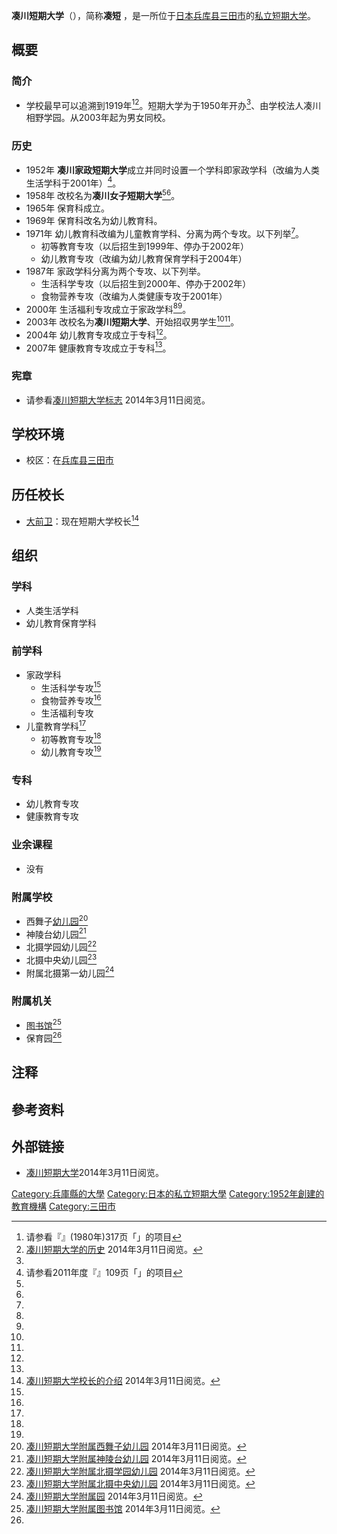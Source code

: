 {{大学(日本) 
| 国=日本
| 大学名=凑川短期大学
| ふりがな=みなとがわたんきだいがく
| 英称=Minatogawa College
| 画像=湊川短期大学.jpg
| 图像大小=
| 画像説明=
| 大学设置年=1952年
| 创立年=1905年
| 学校种別=私立
| 设置者=学校法人凑川相野学园
| 本部所在地=[[兵库县|兵库县]][[三田市|三田市]]四辻1430
| キャンパス={{JPN}}<br />[[兵库县|兵库县]][[三田市|三田市]]
| 学部=现在的[[科系|学科]]<br>　人类生活学科<br>　幼儿教育保育学科<br>前学科<br>　家政学科<br>　　生活科学专攻<ref group="注" name="改编为人类健康专攻">招生到2000年、停办于2002年。改编为人类健康专攻于2001年</ref><br>　　食物营养专攻<ref group="注" name="改编为人类健康专攻"/><br>　　生活福利专攻<br>　儿童教育学科<ref group="注" name="改编为幼儿教育保育学科">改编为幼儿教育保育学科于2004年。</ref><br>　　初等教育专攻<ref group="注" name="初等教育专攻招生">招生到1999年、停办于2002年。</ref><br>　　幼儿教育专攻<ref group="注" name="改编为幼儿教育保育学科"/>
| 研究科=幼儿教育专攻<br>健康教育专攻
| 大学の略称=凑短
| 网站=http://www.minatogawa.ac.jp/
}}
{{Portal|大學|Nuvola apps file-manager.png}}
'''凑川短期大学'''（{{jpn|j=湊川短期大学|hg=みなとがわたんきだいがく|rm=Minatogawa Tanki Daigaku|f=t}}），简称'''凑短'''<!--（**たん）<ref name="简称">[http://www.** **短期大学博客]{{ja}}2014年**月**日阅览。</ref>-->，是一所位于[[日本|日本]][[兵库县|兵库县]][[三田市|三田市]]的[[私立大學|私立]][[短期大学|短期大学]]。

== 概要 ==
=== 简介 ===
* 学校最早可以追溯到1919年<ref name="日本の私立短期大学">请参看『{{lang|ja|日本の私立短期大学}}』(1980年)317页「{{lang|ja|湊川女子短期大学}}」的项目{{ja}}</ref><ref name="短期大学的历史">[http://www.minatogawa.ac.jp/college/history.html 凑川短期大学的历史] {{Wayback|url=http://www.minatogawa.ac.jp/college/history.html |date=20131125202428 }}{{ja}}2014年3月11日阅览。</ref>。短期大学为于1950年开办<ref name="短期大学的历史"/>、由学校法人凑川相野学园。从2003年起为男女同校。

=== 历史 ===
* 1952年 '''凑川家政短期大学'''成立并同时设置一个学科即家政学科（改编为人类生活学科于2001年）<ref name="全国短期大学高等専门学校一覧2011">请参看2011年度『{{link-ja|全国短期大学高等專業学校一覧|全国短期大学高等専門学校一覧}}』109页「{{lang|ja|湊川短期大学}}」的项目{{ja}}</ref>。
* 1958年 改校名为'''凑川女子短期大学'''<ref name="短期大学的历史"/><ref name="全国短期大学高等専门学校一覧2011"/>。
* 1965年 保育科成立。
* 1969年 保育科改名为幼儿教育科。
* 1971年 幼儿教育科改编为儿童教育学科、分离为两个专攻。以下列举<ref name="全国短期大学高等専门学校一覧2011"/>。
** 初等教育专攻（以后招生到1999年、停办于2002年）
** 幼儿教育专攻（改编为幼儿教育保育学科于2004年）
* 1987年 家政学科分离为两个专攻、以下列举。
** 生活科学专攻（以后招生到2000年、停办于2002年）
** 食物营养专攻（改编为人类健康专攻于2001年）
* 2000年 生活福利专攻成立于家政学科<ref name="短期大学的历史"/><ref name="全国短期大学高等専门学校一覧2011"/>。
* 2003年 改校名为'''凑川短期大学'''、开始招収男学生<ref name="短期大学的历史"/><ref name="全国短期大学高等専门学校一覧2011"/>。
* 2004年 幼儿教育专攻成立于专科<ref name="短期大学的历史"/>。
* 2007年 健康教育专攻成立于专科<ref name="短期大学的历史"/>。
=== 宪章 ===
* 请参看[https://web.archive.org/web/20140311032835/http://www.sgk.ac.jp/daitan/tanki/index.html 凑川短期大学标志] {{ja}} 2014年3月11日阅览。
<!--=== 教育与研究===
**-->

== 学校环境==
* 校区：在[[兵库县|兵库县]][[三田市|三田市]]
== 历任校长 ==
* [[大前卫|大前卫]]：现在短期大学校长<ref name="短期大学校长">[http://www.minatogawa.ac.jp/college/philosophy.html 凑川短期大学校长的介绍] {{Wayback|url=http://www.minatogawa.ac.jp/college/philosophy.html |date=20140311034154 }}{{ja}}2014年3月11日阅览。</ref>
<!--== 著名人和有关人员 ==
* [[**|**]]：-->
== 组织 ==
=== 学科 ===
* 人类生活学科
* 幼儿教育保育学科
=== 前学科 ===
* 家政学科
** 生活科学专攻<ref group="注" name="改编为人类健康专攻"/>
** 食物营养专攻<ref group="注" name="改编为人类健康专攻"/>
** 生活福利专攻
* 儿童教育学科<ref group="注" name="改编为幼儿教育保育学科"/>
** 初等教育专攻<ref group="注" name="初等教育专攻招生"/>
** 幼儿教育专攻<ref group="注" name="改编为幼儿教育保育学科"/>
=== 专科 ===
* 幼儿教育专攻
* 健康教育专攻
=== 业余课程 ===
* 没有
=== 附属学校 ===
* 西舞子[[幼稚園|幼儿园]]<ref>[http://minatogawa.ed.jp/nishimaiko/ 凑川短期大学附属西舞子幼儿园] {{Wayback|url=http://minatogawa.ed.jp/nishimaiko/ |date=20131226090323 }}{{ja}}2014年3月11日阅览。</ref>
* 神陵台幼儿园<ref>[http://minatogawa.ed.jp/shinryodai/ 凑川短期大学附属神陵台幼儿园] {{Wayback|url=http://minatogawa.ed.jp/shinryodai/ |date=20131226100150 }}{{ja}}2014年3月11日阅览。</ref>
* 北摄学园幼儿园<ref>[http://minatogawa.ed.jp/gakuen/ 凑川短期大学附属北摄学园幼儿园] {{Wayback|url=http://minatogawa.ed.jp/gakuen/ |date=20131226090835 }}{{ja}}2014年3月11日阅览。</ref>
* 北摄中央幼儿园<ref>[http://minatogawa.ed.jp/chuo/ 凑川短期大学附属北摄中央幼儿园] {{Wayback|url=http://minatogawa.ed.jp/chuo/ |date=20131226094441 }}{{ja}}2014年3月11日阅览。</ref>
* 附属北摄第一幼儿园<ref name="附属园">[http://www.minatogawa.ac.jp/college/generic.html 凑川短期大学附属园] {{Wayback|url=http://www.minatogawa.ac.jp/college/generic.html |date=20210514014049 }}{{ja}}2014年3月11日阅览。</ref>

=== 附属机关 ===
* [[图书馆|图书馆]]<ref name="图书馆">[http://www.minatogawa.ac.jp/library.html 凑川短期大学附属图书馆] {{Wayback|url=http://www.minatogawa.ac.jp/library.html |date=20140311042736 }}{{ja}}2014年3月11日阅览。</ref>
* 保育园<ref name="附属园"/>

== 注释 ==
{{reflist|group="注"}}
== 參考资料 ==
{{reflist}}
== 外部链接 ==
{{commons category|Minatogawa College}}
* [http://www.minatogawa.ac.jp/ 凑川短期大学]{{Wayback|url=http://www.minatogawa.ac.jp/ |date=20140311034128 }}{{ja}}2014年3月11日阅览。

[[Category:兵庫縣的大學|Category:兵庫縣的大學]]
[[Category:日本的私立短期大學|Category:日本的私立短期大學]]
[[Category:1952年創建的教育機構|Category:1952年創建的教育機構]]
[[Category:三田市|Category:三田市]]